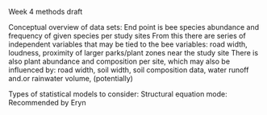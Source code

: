 Week 4 methods draft

Conceptual overview of data sets:
    End point is bee species abundance and frequency of given species per study 
    sites
        From this there are series of independent variables that may be tied to 
        the bee variables: road width, loudness, proximity of larger parks/plant
        zones near the study site
        There is also plant abundance and composition per site, which may also 
        be influenced by: road width, soil width, soil composition data, water 
        runoff and.or rainwater volume, (potentially)

Types of statistical models to consider:
    Structural equation mode:
        Recommended by Eryn